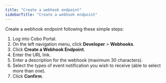 ```yaml
---
title: "Create a webhook endpoint"
sidebarTitle: "Create a webhook endpoint"
---
```


Create a webhook endpoint following these simple steps:

1. Log into Cobo Portal.
2. On the left navigation menu, click **Developer** > **Webhooks**.
3. Click **Create a Webhook Endpoint**.
4. Enter the URL link.
5. Enter a description for the webhook (maximum 30 characters).
6. Select the types of event notification you wish to receive (able to select more than one).
7. Click **Confirm**.